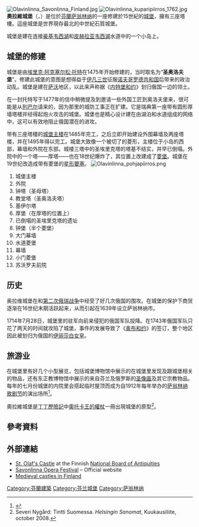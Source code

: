 [[File:Olavinlinna_Savonlinna_Finland.jpg|thumb]]
[[File:Olavinlinna_kuparipiirros_1762.jpg|thumb]]
'''奧拉維城堡'''（{{lang-fi|Olavinlinna}}，{{lang-sv|Olofsborg}}）是位於[[芬蘭|芬蘭]][[萨翁林纳|萨翁林纳]]的一座修建於15世紀的[[城堡|城堡]]，擁有三座塔樓。這座城堡是世界現存最北的中世紀石質城堡。

城堡是建在连接[[豪基韦西湖|豪基韦西湖]]和[[皮赫拉亚韦西湖|皮赫拉亚韦西湖]]水道中的一个小岛上。

== 城堡的修建 ==
城堡是由[[埃里克·阿克塞尔松|埃里克·阿克塞尔松·托特]]在1475年开始修建的，当时取名为“'''圣奥洛夫堡'''”。修建此城堡的意图是想得益于[[伊凡三世|伊凡三世]]征服[[诺夫哥罗德共和国|诺夫哥罗德共和国]]后带来的政治动乱。城堡是建在[[萨沃|萨沃]]地区，以此来声称据《[[内特堡和约|内特堡和约]]》划归俄国一边的领土。

在一封托特写于1477年的信中稍微提及到邀请一些外国工匠到奥洛夫堡来，很可能是从[[塔林|列巴尔]]请来的，因为那里的城防工事正在扩建。它是瑞典第一座带有圆形厚墙塔楼并经得起炮火攻击的城堡。城堡也是精心设计建在由湖泊和水道组成的网络中，这可以有效地阻止俄国潜在的进攻。

带有三座塔楼的[[城堡主楼|城堡主楼]]在1485年完工，之后立即开始建设外围幕墙及两座塔楼，并在1495年得以完工。城堡大致像一个被切了的菱形，主楼位于小岛的西部，幕墙和外院在东部。城楼三塔中的圣埃里克塔的塔基不结实，并早已倒塌。外院中的一个塔——厚塔——也在18世纪爆炸了，其位置上改建成了[[菱堡|菱堡]]。城堡在19世纪改造成带有菱堡的[[星形要塞|星形要塞]]。
[[File:Olavinlinna_pohjapiirros.png|thumb]]
# 城堡主楼
# 外院
# 钟塔（圣母塔）
# 教堂塔（圣奥洛夫塔）
# 基伊尔塔
# 厚堡（在厚塔的位置上）
# 已倒塌的圣埃里克塔的遗址
# 钟堡（半个菱堡）
# 大门幕墙
# 水道菱堡
# 幕墙
# 小门菱堡
# 苏沃罗夫前院
{{clear}}

== 历史 ==
奥拉维城堡在{{le|俄瑞战争 (1495年-1497年)|Russo-Swedish War (1495–97)|第一次}}和[[俄瑞战争_(1554年-1557年)|第二次俄瑞战争]]中经受了好几次俄国的围攻。在城堡的保护下商贸逐渐在16世纪末期活跃起来，从而引起在1639年设立萨翁林纳市。

1714年7月28日，城堡里的驻军向前来侵犯的俄国军队投降。在1743年俄国军队只花了两天的时间就攻陷了城堡，事件的发展导致了《[[奥布和约|奥布和约]]》的签订，整个地区因此被划归为俄国的[[伊丽莎白·彼得罗芙娜·罗曼诺娃|伊丽莎白女皇]]。

== 旅游业 ==
在城堡里有好几个小型展览，包括城堡博物馆中展示的在城堡里发现及跟城堡相关的物品，还有东正教博物馆中展示的来自芬兰及俄罗斯的[[圣像画|圣像画]]及其它宗教物品。每年的七月份城堡的内院里会搭起临时屋顶而成为自1912年每年举办的[[萨翁林纳歌剧节|萨翁林纳歌剧节]]的演出场所<ref name="萨翁林纳歌剧节">{{cite web | url = http://www.operafestival.fi/fi/Info/Olavinlinna | title = Info - Olavinlinna | author =  | quote =  | format =  | language = fi | publisher = 萨翁林纳歌剧节 | date =  | accessdate = 2016-01-18 | archive-date = 2019-06-23 | archive-url = https://web.archive.org/web/20190623154625/https://operafestival.fi/fi/Info/Olavinlinna | dead-url = no }}</ref>。

奧拉維城堡是[[丁丁歷險記|丁丁歷險記]]中[[奧托卡王的權杖|奧托卡王的權杖]]一冊出現城堡的原型<ref>Severi Nygård: Tintti Suomessa. ''Helsingin Sanomat'', Kuukausiliite, october 2008.</ref>。

==參考資料==
{{reflist|2}}

== 外部連結 ==
{{commonscat|Olavinlinna}}
*[http://www.nba.fi/en/olavinlinna_castle St. Olaf's Castle]{{Wayback|url=http://www.nba.fi/en/olavinlinna_castle |date=20110927053409 }} at the Finnish [http://www.nba.fi/en/ National Board of Antiquities]{{Wayback|url=http://www.nba.fi/en/ |date=20111103132235 }}
*[http://www.operafestival.fi/ Savonlinna Opera Festival] {{Wayback|url=http://www.operafestival.fi/ |date=20210225030146 }} – Official website
*[http://finland.fi/public/default.aspx?contentid=160061&contentlan=2&culture=en-US Medieval castles in Finland] {{Wayback|url=http://finland.fi/public/default.aspx?contentid=160061&contentlan=2&culture=en-US |date=20150505103904 }}

{{coord|61|51|50|N|028|54|04|E|region:FI-IS_type:landmark|display=title}}
[[Category:芬蘭建築|Category:芬蘭建築]]
[[Category:芬兰城堡|Category:芬兰城堡]]
[[Category:萨翁林纳|Category:萨翁林纳]]